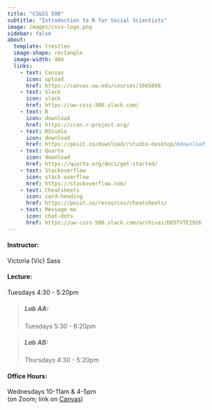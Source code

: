 ```yaml
---
title: "CS&SS 508"
subtitle: "Introduction to R for Social Scientists"
image: images/csss-logo.png
sidebar: false
about:
  template: trestles
  image-shape: rectangle
  image-width: 40m
  links: 
    - text: Canvas
      icon: upload
      href: https://canvas.uw.edu/courses/1665088
    - text: Slack
      icon: slack
      href: https://uw-csss-508.slack.com/
    - text: R
      icon: download
      href: https://cran.r-project.org/
    - text: RStudio
      icon: download
      href: https://posit.co/download/rstudio-desktop/#download
    - text: Quarto
      icon: download
      href: https://quarto.org/docs/get-started/
    - text: Stackoverflow
      icon: stack-overflow
      href: https://stackoverflow.com/
    - text: Cheatsheets
      icon: card-heading
      href: https://posit.co/resources/cheatsheets/
    - text: Message me
      icon: chat-dots
      href: https://uw-csss-508.slack.com/archives/D05TVTE2926
---
```

#### Instructor:
Victoria (Vic) Sass

#### Lecture:
Tuesdays 4:30 - 5:20pm


  > ##### Lab AA:
  > Tuesdays 5:30 - 6:20pm

  > ##### Lab AB:
  > Thursdays 4:30 - 5:20pm


#### Office Hours:
Wednesdays 10-11am & 4-5pm <br> (on Zoom; link on [Canvas](https://canvas.uw.edu/courses/1665088))
